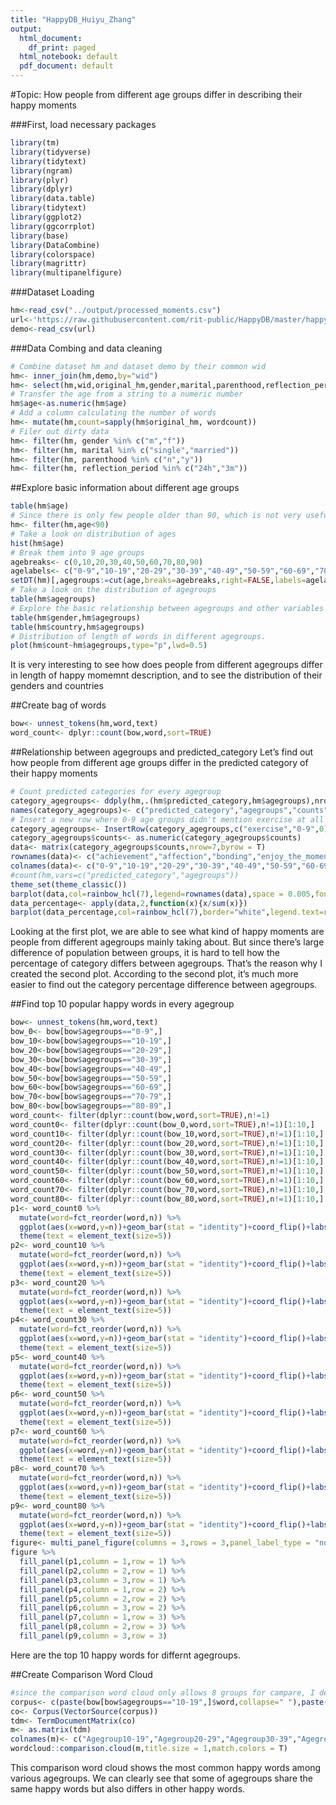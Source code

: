```yaml
---
title: "HappyDB_Huiyu_Zhang"
output:
  html_document:
    df_print: paged
  html_notebook: default
  pdf_document: default
---
```


#Topic: How people from different age groups differ in describing their happy moments

###First, load necessary packages
```r
library(tm)
library(tidyverse)
library(tidytext)
library(ngram)
library(plyr)
library(dplyr)
library(data.table)
library(tidytext)
library(ggplot2)
library(ggcorrplot)
library(base)
library(DataCombine)
library(colorspace)
library(magrittr)
library(multipanelfigure)
```

###Dataset Loading
```r
hm<-read_csv("../output/processed_moments.csv")
url<-'https://raw.githubusercontent.com/rit-public/HappyDB/master/happydb/data/demographic.csv'
demo<-read_csv(url)
```

###Data Combing and data cleaning
```r
# Combine dataset hm and dataset demo by their common wid
hm<- inner_join(hm,demo,by="wid")
hm<- select(hm,wid,original_hm,gender,marital,parenthood,reflection_period,age,country,predicted_category,text)
# Transfer the age from a string to a numeric number
hm$age<-as.numeric(hm$age)   
# Add a column calculating the number of words
hm<- mutate(hm,count=sapply(hm$original_hm, wordcount)) 
# Filer out dirty data
hm<- filter(hm, gender %in% c("m","f")) 
hm<- filter(hm, marital %in% c("single","married"))
hm<- filter(hm, parenthood %in% c("n","y"))
hm<- filter(hm, reflection_period %in% c("24h","3m"))
```

##Explore basic information about different age groups
```r
table(hm$age) 
# Since there is only few people older than 90, which is not very useful for analysis. I am gonna filter them out
hm<- filter(hm,age<90) 
# Take a look on distribution of ages
hist(hm$age) 
# Break them into 9 age groups
agebreaks<- c(0,10,20,30,40,50,60,70,80,90)
agelabels<- c("0-9","10-19","20-29","30-39","40-49","50-59","60-69","70-79","80-89")
setDT(hm)[,agegroups:=cut(age,breaks=agebreaks,right=FALSE,labels=agelabels)]
# Take a look on the distribution of agegroups
table(hm$agegroups)
# Explore the basic relationship between agegroups and other variables
table(hm$gender,hm$agegroups)
table(hm$country,hm$agegroups)
# Distribution of length of words in different agegroups.
plot(hm$count~hm$agegroups,type="p",lwd=0.5)
```

It is very interesting to see how does people from different agegroups differ in length of happy momemnt description, and to see the distribution of their genders and countries


##Create bag of words
```r
bow<- unnest_tokens(hm,word,text)
word_count<- dplyr::count(bow,word,sort=TRUE)
```


##Relationship between agegroups and predicted_category
Let's find out how people from different age groups differ in the predicted category of their happy moments
```r
# Count predicted categories for every agegroup
category_agegroups<- ddply(hm,.(hm$predicted_category,hm$agegroups),nrow)
names(category_agegroups)<- c("predicted_category","agegroups","counts")
# Insert a new row where 0-9 age groups didn't mention exercise at all
category_agegroups<- InsertRow(category_agegroups,c("exercise","0-9",0),37) 
category_agegroups$counts<- as.numeric(category_agegroups$counts)
data<- matrix(category_agegroups$counts,nrow=7,byrow = T)
rownames(data)<- c("achievement","affection","bonding","enjoy_the_moment","exercise","leisure","nature")
colnames(data)<- c("0-9","10-19","20-29","30-39","40-49","50-59","60-69","70-79","80-89")
#count(hm,vars=c("predicted_category","agegroups"))
theme_set(theme_classic())
barplot(data,col=rainbow_hcl(7),legend=rownames(data),space = 0.005,font.axis=2)
data_percentage<- apply(data,2,function(x){x/sum(x)})
barplot(data_percentage,col=rainbow_hcl(7),border="white",legend.text=rownames(data),space = 0.005,font.axis=2,args.legend = list(x="right",bty="n",inset=c(0.05,0),xpd=T))
```

Looking at the first plot, we are able to see what kind of happy moments are people from different agegroups mainly taking about. But since there's large difference of population between groups, it is hard to tell how the percentage of category differs between agegroups. That's the reason why I created the second plot. According to the second plot, it's much more easier to find out the category percentage difference between agegroups.  
  
##Find top 10 popular happy words in every agegroup
```r
bow<- unnest_tokens(hm,word,text)
bow_0<- bow[bow$agegroups=="0-9",]
bow_10<-bow[bow$agegroups=="10-19",]
bow_20<-bow[bow$agegroups=="20-29",]
bow_30<-bow[bow$agegroups=="30-39",]
bow_40<-bow[bow$agegroups=="40-49",]
bow_50<-bow[bow$agegroups=="50-59",]
bow_60<-bow[bow$agegroups=="60-69",]
bow_70<-bow[bow$agegroups=="70-79",]
bow_80<-bow[bow$agegroups=="80-89",]
word_count<- filter(dplyr::count(bow,word,sort=TRUE),n!=1)
word_count0<- filter(dplyr::count(bow_0,word,sort=TRUE),n!=1)[1:10,]
word_count10<- filter(dplyr::count(bow_10,word,sort=TRUE),n!=1)[1:10,]
word_count20<- filter(dplyr::count(bow_20,word,sort=TRUE),n!=1)[1:10,]
word_count30<- filter(dplyr::count(bow_30,word,sort=TRUE),n!=1)[1:10,]
word_count40<- filter(dplyr::count(bow_40,word,sort=TRUE),n!=1)[1:10,]
word_count50<- filter(dplyr::count(bow_50,word,sort=TRUE),n!=1)[1:10,]
word_count60<- filter(dplyr::count(bow_60,word,sort=TRUE),n!=1)[1:10,]
word_count70<- filter(dplyr::count(bow_70,word,sort=TRUE),n!=1)[1:10,]
word_count80<- filter(dplyr::count(bow_80,word,sort=TRUE),n!=1)[1:10,]
p1<- word_count0 %>%
  mutate(word=fct_reorder(word,n)) %>%
  ggplot(aes(x=word,y=n))+geom_bar(stat = "identity")+coord_flip()+labs(title="Top 10 happy words for Agegroup 0-9")+
  theme(text = element_text(size=5))
p2<- word_count10 %>%
  mutate(word=fct_reorder(word,n)) %>%
  ggplot(aes(x=word,y=n))+geom_bar(stat = "identity")+coord_flip()+labs(title="Top 10 happy words for Agegroup 10-19")+
  theme(text = element_text(size=5))
p3<- word_count20 %>%
  mutate(word=fct_reorder(word,n)) %>%
  ggplot(aes(x=word,y=n))+geom_bar(stat = "identity")+coord_flip()+labs(subtitle="Top 10 happy words for Agegroup 20-29")+
  theme(text = element_text(size=5))
p4<- word_count30 %>%
  mutate(word=fct_reorder(word,n)) %>%
  ggplot(aes(x=word,y=n))+geom_bar(stat = "identity")+coord_flip()+labs(subtitle="Top 10 happy words for Agegroup 30-39")+
  theme(text = element_text(size=5))
p5<- word_count40 %>%
  mutate(word=fct_reorder(word,n)) %>%
  ggplot(aes(x=word,y=n))+geom_bar(stat = "identity")+coord_flip()+labs(subtitle="Top 10 happy words for Agegroup 40-49")+
  theme(text = element_text(size=5))
p6<- word_count50 %>%
  mutate(word=fct_reorder(word,n)) %>%
  ggplot(aes(x=word,y=n))+geom_bar(stat = "identity")+coord_flip()+labs(title="Top 10 happy words for Agegroup 50-59")+
  theme(text = element_text(size=5))
p7<- word_count60 %>%
  mutate(word=fct_reorder(word,n)) %>%
  ggplot(aes(x=word,y=n))+geom_bar(stat = "identity")+coord_flip()+labs(title="Top 10 happy words for Agegroup 60-69")+
  theme(text = element_text(size=5))
p8<- word_count70 %>%
  mutate(word=fct_reorder(word,n)) %>%
  ggplot(aes(x=word,y=n))+geom_bar(stat = "identity")+coord_flip()+labs(title="Top 10 happy words for Agegroup 70-79")+
  theme(text = element_text(size=5))
p9<- word_count80 %>%
  mutate(word=fct_reorder(word,n)) %>%
  ggplot(aes(x=word,y=n))+geom_bar(stat = "identity")+coord_flip()+labs(title="Top 10 happy words for Agegroup 80-89")+
  theme(text = element_text(size=5))
figure<- multi_panel_figure(columns = 3,rows = 3,panel_label_type = "none")
figure %>%
  fill_panel(p1,column = 1,row = 1) %>%
  fill_panel(p2,column = 2,row = 1) %>%
  fill_panel(p3,column = 3,row = 1) %>%
  fill_panel(p4,column = 1,row = 2) %>%
  fill_panel(p5,column = 2,row = 2) %>%
  fill_panel(p6,column = 3,row = 2) %>%
  fill_panel(p7,column = 1,row = 3) %>%
  fill_panel(p8,column = 2,row = 3) %>%
  fill_panel(p9,column = 3,row = 3)
```
Here are the top 10 happy words for differnt agegroups.

##Create Comparison Word Cloud
```r
#since the comparison word cloud only allows 8 groups for campare, I deleted the Agegroup 0-9
corpus<- c(paste(bow[bow$agegroups=="10-19",]$word,collapse=" "),paste(bow[bow$agegroups=="20-29",]$word,collapse=" "),paste(bow[bow$agegroups=="30-39",]$word,collapse=" "),paste(bow[bow$agegroups=="40-49",]$word,collapse=" "),paste(bow[bow$agegroups=="50-59",]$word,collapse=" "),paste(bow[bow$agegroups=="60-69",]$word,collapse=" "),paste(bow[bow$agegroups=="70-79",]$word,collapse=" "),paste(bow[bow$agegroups=="80-89",]$word,collapse=" "))
co<- Corpus(VectorSource(corpus))
tdm<- TermDocumentMatrix(co)
m<- as.matrix(tdm)
colnames(m)<- c("Agegroup10-19","Agegroup20-29","Agegroup30-39","Agegroup40-49","Agegroup50-59","Agegroup60-69","Agegroup70-79","Agegroup80-89")
wordcloud::comparison.cloud(m,title.size = 1,match.colors = T)
```

This comparison word cloud shows the most common happy words among various agegroups. We can clearly see that some of agegroups share the same happy words but also differs in other happy words.


